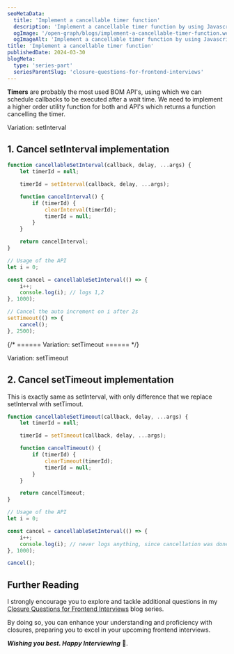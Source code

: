 ```yaml
---
seoMetaData:
  title: 'Implement a cancellable timer function'
  description: 'Implement a cancellable timer function by using Javascript closures.'
  ogImage: '/open-graph/blogs/implement-a-cancellable-timer-function.webp'
  ogImageAlt: 'Implement a cancellable timer function by using Javascript closures.'
title: 'Implement a cancellable timer function'
publishedDate: 2024-03-30
blogMeta:
  type: 'series-part'
  seriesParentSlug: 'closure-questions-for-frontend-interviews'
---
```


**Timers** are probably the most used BOM API's, using which we can schedule callbacks to be executed after a wait time.
We need to implement a higher order utility function for both <InlineCode code="setTimeout"/> and <InlineCode code="setInterval"/> API's which returns a <InlineCode code="cancel"/> function cancelling the timer.

<section>

<SubHeading>Variation: setInterval</SubHeading>
## 1. Cancel setInterval implementation

```js
function cancellableSetInterval(callback, delay, ...args) {
	let timerId = null;

	timerId = setInterval(callback, delay, ...args);

	function cancelInterval() {
		if (timerId) {
			clearInterval(timerId);
			timerId = null;
		}
	}

	return cancelInterval;
}

// Usage of the API
let i = 0;

const cancel = cancellableSetInterval(() => {
	i++;
	console.log(i); // logs 1,2
}, 1000);

// Cancel the auto increment on i after 2s
setTimeout(() => {
	cancel();
}, 2500);
```

</section>

{/* ====== Variation: setTimeout ====== */}

<section>
<SubHeading>Variation: setTimeout</SubHeading>

## 2. Cancel setTimeout implementation

This is exactly same as setInterval, with only difference that we replace setInterval with setTimout.

```js
function cancellableSetTimeout(callback, delay, ...args) {
	let timerId = null;

	timerId = setTimeout(callback, delay, ...args);

	function cancelTimeout() {
		if (timerId) {
			clearTimeout(timerId);
			timerId = null;
		}
	}

	return cancelTimeout;
}

// Usage of the API
let i = 0;

const cancel = cancellableSetInterval(() => {
	i++;
	console.log(i); // never logs anything, since cancellation was done before 1s
}, 1000);

cancel();
```

</section>

## Further Reading

I strongly encourage you to explore and tackle additional questions in my [Closure Questions for Frontend Interviews](/blog/closure-questions-for-frontend-interviews/ 'Find more question on closures in the closure questions for frontend Interviews blog series') blog series.

By doing so, you can enhance your understanding and proficiency with closures, preparing you to excel in your upcoming frontend interviews.

**_Wishing you best. Happy Interviewing_** 🫡.
